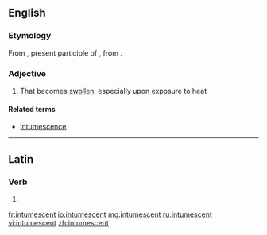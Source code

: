 ==English==

===Etymology===
From {{etyl|la|en}} {{term|intumescens|intumēscēns|lang=la}}, present participle of {{term|intumesco|intumescō|rise, swell|lang=la}}, from {{term|tumesco|tumescō|become inflated|lang=la}}.

===Adjective===
{{en-adj}}

# That becomes [[swollen]], especially upon exposure to heat

====Related terms====
* [[intumescence]]

----

==Latin==

===Verb===
{{la-verb-form|intumēscent}}

# {{conjugation of|intumesco|intumēscō|3|p|fut|act|ind|lang=la}}

[[fr:intumescent]]
[[io:intumescent]]
[[mg:intumescent]]
[[ru:intumescent]]
[[vi:intumescent]]
[[zh:intumescent]]